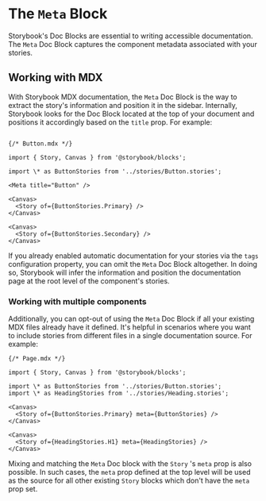 # The `Meta` Block

Storybook's Doc Blocks are essential to writing accessible documentation. The `Meta` Doc Block captures the component metadata associated with your stories.

## Working with MDX

With Storybook MDX documentation, the `Meta` Doc Block is the way to extract the story's information and position it in the sidebar. Internally, Storybook looks for the Doc Block located at the top of your document and positions it accordingly based on the `title` prop. For example:

```mdx

{/* Button.mdx */}

import { Story, Canvas } from '@storybook/blocks';

import \* as ButtonStories from '../stories/Button.stories';

<Meta title="Button" />

<Canvas>
  <Story of={ButtonStories.Primary} />
</Canvas>

<Canvas>
  <Story of={ButtonStories.Secondary} />
</Canvas>
```

If you already enabled automatic documentation for your stories via the `tags` configuration property, you can omit the `Meta` Doc Block altogether. In doing so, Storybook will infer the information and position the documentation page at the root level of the component's stories.

### Working with multiple components

Additionally, you can opt-out of using the `Meta` Doc Block if all your existing MDX files already have it defined. It's helpful in scenarios where you want to include stories from different files in a single documentation source. For example:

```mdx
{/* Page.mdx */}

import { Story, Canvas } from '@storybook/blocks';

import \* as ButtonStories from '../stories/Button.stories';
import \* as HeadingStories from '../stories/Heading.stories';

<Canvas>
  <Story of={ButtonStories.Primary} meta={ButtonStories} />
</Canvas>

<Canvas>
  <Story of={HeadingStories.H1} meta={HeadingStories} />
</Canvas>
```

Mixing and matching the `Meta` Doc block with the `Story` 's `meta` prop is also possible. In such cases, the `meta` prop defined at the top level will be used as the source for all other existing `Story` blocks which don't have the `meta` prop set.
